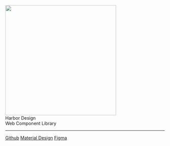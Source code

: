 

<Meta title="Harbor Design" />

<link href="https://fonts.googleapis.com/css2?family=Material+Symbols+Outlined" rel="stylesheet" />

<style>
  {`
    #docs-root {
        background-color: var(--md-sys-color-background);
        background-image: url("theme/harbor/circles-bg.svg");
    }
    .sbdocs {
        background: transparent;
    }
    .frame-container {
        width: 100%;
        height: 100%;
    }
    .logo-background {
       
    }
    .logo-background img {
        display:block;
        margin: auto;
    }
    .subtitle {
        padding-top: 1rem;
        font-size: 20px;
        text-transform: uppercase;
        font-weight: bold;
        letter-spacing: 15px;
    }
    .subtitle2 {
        font-size: 18px;
        letter-spacing: 10px;
        text-transform: lowercase;
    }
    .subtitle, .subtitle2 {
        text-align: center;
        color: var(--md-sys-color-on-background, #617B8E);
    }
    .button-container {
        margin-top: 2rem;
        display: flex;
        align-items: center;
        justify-content: center;
        gap: 10px;
    }
    .button {
        display: block;
        padding: 0 1.5rem;
        border-radius: var(--md-sys-shape-corner-extra-large);

        font-size: 16px;
        font-stretch: 100%;
        font-weight: 500;
        line-height: 44px;
        white-space: nowrap;

        color: var(--md-sys-color-on-background);

    }
    .button:hover {
        background-color: var(--md-sys-color-primary-container);
        color: var(--md-sys-color-on-primary-container);
    }
    hr.divider {
        margin-top: 2rem;
        border-top: 1px solid var(--md-sys-color-on-background);
    }
`}
</style>

<div class="frame-container">
    <div class="logo-background">
        <img src="theme/harbor/harbor-storybook-logo.svg" width="350"/>
    </div>
    <div class="subtitle">Harbor Design</div>
    <div class="subtitle2">Web Component Library</div>
    <hr class="divider"/>
    <div class="button-container">
        <a href="https://github.com/jhorback/harbor/" class="button" target="md">Github</a>
        <a href="https://m3.material.io/" class="button" target="md">Material Design</a>
        <a href="https://www.figma.com/file/NifU4ZbPJNBB1BRuSK2V3s/Harbor?node-id=2%3A3" class="button" target="figma">Figma</a>
    </div>
</div>
